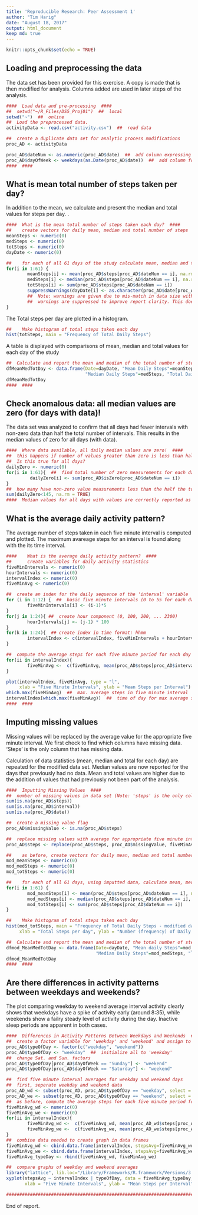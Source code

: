 ```yaml
---
title: 'Reproducible Research: Peer Assessment 1'
author: "Tim Harig"
date: "August 18, 2017"
output: html_document
keep md: true
---
```


```r
knitr::opts_chunk$set(echo = TRUE)
```

## Loading and preprocessing the data

The data set has been provided for this exercise. A copy is made that is then modified for analysis. Columns added are used in later steps of the analysis. 
```r
####  Load data and pre-processing  ####
##  setwd("~/R_Files/DS5_Proj01")  ##  local
setwd("~")  ##  online
##  Load the preprocessed data.
activityData <- read.csv("activity.csv")  ##  read data

##  create a duplicate data set for analytic process modifications
proc_AD <- activityData

proc_AD$dateNum <- as.numeric(proc_AD$date)  ##  add column expressing date factors as numeric
proc_AD$dayOfWeek <- weekdays(as.Date(proc_AD$date))  ##  add column for day of week
####  ####
```

## What is mean total number of steps taken per day?

In addition to the mean, we calculate and present the median and total values for steps per day.
 .

```r
####  What is the mean total number of steps taken each day?  ####
##    create vectors for daily mean, median and total number of steps
meanSteps <- numeric(0)
medSteps <- numeric(0)
totSteps <- numeric(0)
dayDate <- numeric(0)

##    for each of all 61 days of the study calculate mean, median and total steps
for(i in 1:61) {  
        meanSteps[i] <- mean(proc_AD$steps[proc_AD$dateNum == i], na.rm = TRUE)
        medSteps[i] <- median(proc_AD$steps[proc_AD$dateNum == i], na.rm = TRUE)
        totSteps[i] <- sum(proc_AD$steps[proc_AD$dateNum == i])
        suppressWarnings(dayDate[i] <- as.character(proc_AD$date[proc_AD$dateNum == i]))
        ##  Note: warnings are given due to mis-match in data size with these variables.
        ##  warnings are suppressed to improve report clarity. This does not affect the analysis.
}
```

The Total steps per day are plotted in a histogram.

```r
##    Make histogram of total steps taken each day
hist(totSteps, main = "Frequency of Total Daily Steps")
```

A table is displayed with comparisons of mean, median and total values for each day of the study

```r
##  Calculate and report the mean and median of the total number of steps taken per day
dfMeanMedTotDay <- data.frame(Date=dayDate, "Mean Daily Steps"=meanSteps, 
                              "Median Daily Steps"=medSteps, "Total Daily Steps"=totSteps)
dfMeanMedTotDay
####  ####
```

## Check anomalous data: all median values are zero (for days with data)!

The data set was analyzed to confirm that all days had fewer intervals with non-zero data than half the total number of intervals. This results in the median values of zero for all days (with data).

```r
####  Where data available, all daily median values are zero!  ####
##  this happens if number of values greater than zero is less than half the total measurements.
##  Is this true for all days?
dailyZero <- numeric(0)
for(i in 1:61){  ##  find total number of zero measurements for each day
         dailyZero[i] <- sum(proc_AD$isZero[proc_AD$dateNum == i])
}
##  how many have non-zero value measurements less than the half the total?
sum(dailyZero<145, na.rm = TRUE)  
####  Median values for all days with values are correctly reported as zero.  ####

```

## What is the average daily activity pattern?

The average number of steps taken in each five minute interval is computed and plotted. The maximum avareage steps for an interval is found along with the its time interval.

```r
####    What is the average daily activity pattern?  ####
##      create variables for daily activity statistics
fiveMinIntervals <- numeric(0)
hourIntervals <- numeric(0)
intervalIndex <- numeric(0)
fiveMinAvg <- numeric(0)

##  create an index for the daily sequence of the 'interval' variable
for (i in 1:12) {  ##  basic five minute intervals (0 to 55 for each day)
        fiveMinIntervals[i] <- (i-1)*5
}
for(j in 1:24){ ##  create hour component (0, 100, 200, ... 2300)
        hourIntervals[j] <- (j-1) * 100
}
for(k in 1:24){  ## create index in time format: hhmm
        intervalIndex <- c(intervalIndex, fiveMinIntervals + hourIntervals[k])
}

##  compute the average steps for each five minute period for each day
for(ii in intervalIndex){
        fiveMinAvg <-  c(fiveMinAvg, mean(proc_AD$steps[proc_AD$interval == ii], na.rm = TRUE), proc_AD$typeOfDay)
}

plot(intervalIndex, fiveMinAvg, type = "l", 
     xlab = "Five Minute Intervals", ylab = "Mean Steps per Interval")
which.max(fiveMinAvg)  ##  max. average steps in five minute interval
intervalIndex[which.max(fiveMinAvg)]  ##  time of day for max average steps, read as: hhmm
####  ####
```

## Imputing missing values

Missing values will be replaced by the average value for the appropriate five minute interval. We first check to find which columns have missing data. 'Steps' is the only column that has missing data.

Calculation of data statistics (mean, median and total for each day) are repeated for the modified data set.  Median values are now reported for the days that previously had no data. Mean and total values are higher due to the addition of values that had previously not been part of the analysis.

```r
####  Imputting Missing Values  ####
##  number of missing values in data set (Note: 'steps' is the only column with missing values.)
sum(is.na(proc_AD$steps))
sum(is.na(proc_AD$interval))
sum(is.na(proc_AD$date))

##  create a missing value flag
proc_AD$missingValue <- is.na(proc_AD$steps)

##  replace missing values with average for appropriate five minute interval
proc_AD$steps <- replace(proc_AD$steps, proc_AD$missingValue, fiveMinAvg)

##    as before, create vectors for daily mean, median and total number of steps using imputted data
mod_meanSteps <- numeric(0)
mod_medSteps <- numeric(0)
mod_totSteps <- numeric(0)

##    for each of all 61 days, using imputted data, calculate mean, median and total steps
for(i in 1:61) {  
        mod_meanSteps[i] <- mean(proc_AD$steps[proc_AD$dateNum == i], na.rm = TRUE)
        mod_medSteps[i] <- median(proc_AD$steps[proc_AD$dateNum == i], na.rm = TRUE)
        mod_totSteps[i] <- sum(proc_AD$steps[proc_AD$dateNum == i])
}

##    Make histogram of total steps taken each day
hist(mod_totSteps, main = "Frequency of Total Daily Steps - modified data",
     xlab = "Total Steps per day", ylab = "Number (frequency) of Daily Occurrences")

##  Calculate and report the mean and median of the total number of steps taken per day
dfmod_MeanMedTotDay <- data.frame(Date=dayDate, "Mean daily Steps"=mod_meanSteps, 
                                  "Median Daily Steps"=mod_medSteps, "Total Daily Steps"=mod_totSteps)
dfmod_MeanMedTotDay
####  ####
```

## Are there differences in activity patterns between weekdays and weekends?

The plot comparing weekday to weekend average interval activity clearly shows that weekdays have a spike of activity early (around 8:35), while weekends show a failry steady level of activity during the day. Inactive sleep periods are apparent in both cases.

```r
####  Differences in Activity Patterns Between Weekdays and Weekends  ####
##  create a factor variable for 'weekday' and 'weekend' and assign to data
proc_AD$typeOfDay <- factor(c("weekday", "weekend"))
proc_AD$typeOfDay <- "weekday"  ##  initialize all to 'weekday'
##  change Sat. and Sun. factors
proc_AD$typeOfDay[proc_AD$dayOfWeek == "Sunday"] <- "weekend"
proc_AD$typeOfDay[proc_AD$dayOfWeek == "Saturday"] <- "weekend"

##  find five minute interval averages for weekday and weekend days
##  first, seperate weekday and weekend data
proc_AD_wd <- subset(proc_AD, proc_AD$typeOfDay == "weekday", select = c(steps, interval, typeOfDay))
proc_AD_we <- subset(proc_AD, proc_AD$typeOfDay == "weekend", select = c(steps, interval, typeOfDay))
##  as before, compute the average steps for each five minute period for each type of day
fiveMinAvg_wd <- numeric(0)
fiveMinAvg_we <- numeric(0)
for(ii in intervalIndex){
        fiveMinAvg_wd <-  c(fiveMinAvg_wd, mean(proc_AD_wd$steps[proc_AD_wd$interval == ii], na.rm = TRUE))
        fiveMinAvg_we <-  c(fiveMinAvg_we, mean(proc_AD_we$steps[proc_AD_we$interval == ii], na.rm = TRUE))
}
##  combine data needed to create graph in data frames
fiveMinAvg_wd <- cbind.data.frame(intervalIndex, stepsAvg=fiveMinAvg_wd, typeOfDay="weekday")
fiveMinAvg_we <- cbind.data.frame(intervalIndex, stepsAvg=fiveMinAvg_we, typeOfDay="weekend")
fiveMinAvg_typeDay <- rbind(fiveMinAvg_wd, fiveMinAvg_we)

##  compare graphs of weekday and weekend averages
library("lattice", lib.loc="/Library/Frameworks/R.framework/Versions/3.3/Resources/library")
xyplot(stepsAvg ~ intervalIndex | typeOfDay, data = fiveMinAvg_typeDay, type="l",
       xlab = "Five Minute Intervals", ylab = "Mean Steps per Interval")

############################################################################################
```

End of report.
